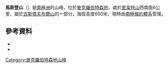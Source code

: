 {{coord|67|52|S|66|3|E|source:GNIS|display=title}}

'''馬斯登山'''（{{lang-en|Mount Marsden}}）是[[南極洲|南極洲]]的山峰，位於[[麥克羅伯特森地|麥克羅伯特森地]]，處於[[里韋特山|里韋特山]]西南面6公里，屬於[[古斯塔夫布爾山|古斯塔夫布爾山]]的一部分，海拔高度600米，現時由[[南極條約體系|南極條約體系]]管理。

==參考資料==
*{{cite gnis | type = antarid | id = 9446| name = Mount Marsden | accessdate = 2013-08-14}}
*{{usgs-gazetteer|id=9446}}

{{DEFAULTSORT:Mount Marsden}}
[[Category:麥克羅伯特森地山峰|Category:麥克羅伯特森地山峰]]


{{MacRobertsonLand-geo-stub}}